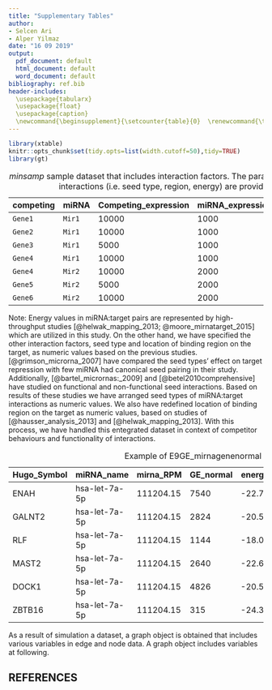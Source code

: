 ```yaml
---
title: "Supplementary Tables"
author: 
- Selcen Ari
- Alper Yilmaz 
date: "16 09 2019"
output:
  pdf_document: default
  html_document: default
  word_document: default
bibliography: ref.bib
header-includes: 
  \usepackage{tabularx}
  \usepackage{float}
  \usepackage{caption}
  \newcommand{\beginsupplement}{\setcounter{table}{0}  \renewcommand{\thetable}{S\arabic{table}} \setcounter{figure}{0} \renewcommand{\thefigure}{S\arabic{figure}}}
---
```



\beginsupplement


```r
library(xtable)
knitr::opts_chunk$set(tidy.opts=list(width.cutoff=50),tidy=TRUE)
library(gt)

```


|competing| miRNA | Competing_expression | miRNA_expression | seed_type | region | energy
|-----------|------------|----------|----------------|---------|-----------|----------|
| `Gene1`   | `Mir1` | 10000 | 1000 | 0.43 | 0.30 | -20 |
| `Gene2`   | `Mir1` | 10000 | 1000 | 0.43 | 0.01 | -15 |
| `Gene3`   | `Mir1` | 5000  | 1000 | 0.32 | 0.40 | -14 |
| `Gene4`   | `Mir1` | 10000 | 1000 | 0.23 | 0.50 | -10 |
| `Gene4`   | `Mir2` | 10000 | 2000 | 0.35 | 0.90 | -12 |
| `Gene5`   | `Mir2` | 5000  | 2000 | 0.05 | 0.40 | -11 |
| `Gene6`   | `Mir2` | 10000 | 2000 | 0.01 | 0.80 | -25 |

Table: *minsamp* sample dataset that includes interaction factors. The parameters which affect miRNA:target interactions (i.e. seed type, region, energy) are provided in sample dataset.


Note: Energy values in miRNA:target pairs are represented by high-throughput studies [@helwak_mapping_2013; @moore_mirnatarget_2015] which are utilized in this study. On the other hand, we have specified the other interaction factors, seed type and location of binding region on the target, as numeric values based on the previous studies.[@grimson_microrna_2007] have compared the seed types' effect on target repression with few miRNA had canonical seed pairing in their study. Additionally, [@bartel_micrornas:_2009] and [@betel2010comprehensive] have studied on functional and non-functional seed interactions. Based on results of these studies we have arranged seed types of miRNA:target interactions as numeric values. We also have redefined location of binding region on the target as numeric values, based on studies of [@hausser_analysis_2013] and [@helwak_mapping_2013]. With this process, we have handled this entegrated dataset in context of competitor behaviours and functionality of interactions. 


\begin{table}[ht]
\centering
\caption{Efficiency factors for seed types.}
\begin{tabular}{rlr}
  \hline
 & seed\_type & seed\_type\_effect \\ 
  \hline
1 & 6-mer\_noncanonical & 0.05 \\ 
  2 & 9-mer & 0.43 \\ 
  3 & 6-mer & 0.07 \\ 
  4 & 8-mer & 0.43 \\ 
  5 & 7-mer & 0.23 \\ 
  6 & none & 0.01 \\ 
  7 & 5-mer\_noncanonical & 0.04 \\ 
  8 & 5-mer & 0.05 \\ 
  9 & 6-merA1\_noncanonical & 0.05 \\ 
  10 & 7-mer-8m\_noncanonical & 0.21 \\ 
  11 & 7-mer-8m & 0.25 \\ 
  12 & 8-mer\_noncanonical & 0.35 \\ 
  13 & 7-merA1\_noncanonical & 0.16 \\ 
  14 & 7-merA1 & 0.19 \\ 
  15 & 6-merA1 & 0.07 \\ 
   \hline
\end{tabular}
\end{table}


\begin{table}[ht]
\centering
\caption{ Efficiency factors for binding regions on targets}
\begin{tabular}{rlr}
  \hline
 & region & region\_effect \\ 
  \hline
1 & 3UTR & 0.84 \\ 
  2 & CDS & 0.42 \\ 
  3 & 3UTRCDS & 0.93 \\ 
  4 & 5UTR & 0.01 \\ 
  5 & 5UTRCDS & 0.42 \\ 
  6 &  & 0.01 \\ 
  7 & intron & 0.01 \\ 
  8 & CDS3UTR & 0.93 \\ 
  9 & CDS5UTR & 0.42 \\ 
  10 & exon\_unclassified & 0.20 \\ 
  11 & CDS3UTRintron & 0.93 \\ 
  12 & 3UTRintron & 0.84 \\ 
  13 & CDSintron & 0.42 \\ 
  14 & 5UTRintron & 0.01 \\ 
  15 & 5UTR3UTR & 0.93 \\ 
  16 & CDS5UTR3UTR & 0.93 \\ 
   \hline
\end{tabular}
\end{table}


|Hugo_Symbol| miRNA_name | mirna_RPM | GE_normal | energy | seed_type_effect | region_effect |
|-----------|------------|----------|----------------|---------|-----------|----------|
| ENAH | hsa-let-7a-5p | 111204.15 | 7540 | -22.70 | 0.01 | 0.00 |
| GALNT2 | hsa-let-7a-5p | 111204.15 | 2824 | -20.50 | 0.14 | 0.00 | 
| RLF | hsa-let-7a-5p | 111204.15 | 1144 | -18.00 | 0.03 | 0.20 |
| MAST2 | hsa-let-7a-5p | 111204.15 | 2640 | -22.60 | 0.24 | 0.00 | 
| DOCK1 | hsa-let-7a-5p | 111204.15 | 4826 | -20.50 | 0.01 | 0.00 | 
| ZBTB16 | hsa-let-7a-5p | 111204.15 | 315 | -24.30 | 0.14 | 0.00 |

Table: Example of E9GE_mirnagenenormal dataset.


 \begin{table}[ht]
\centering
\caption{ miRNA:target pairs supported by High-throughput Experiments}
\begin{tabular}{lll}
  \hline
 Variable & Structure & Means \\
  \hline
   cluster    & character & Barcode from experimentally method \\
   chromosome    & character & Chromosome of Terget gene from raw data \\
   start\_position    & numeric & Gene start position from raw data \\
   end\_position     & numeric & Gene end position from raw data \\
   strand     & chracter & Gene strand \\
   hgnc\_symbol     & character & Gene name (Symbol) \\
   Ensembl\_Gene\_Id     & character & Ensembl Gene Id of gene \\
   Ensembl\_Transcript\_Id   & character & Ensembl transcript id of mRNA of Target gene \\
   target\_seq   & character & mRNA sequences targeted by miRNA \\
   miRNA   & character & miRNA id (from miRBase vesion 21 ) \\
   miR\_seq   & character & miRNA sequence \\
   seed\_type   & character & seed type of miRNA:target interaction \\
   Energy   & numeric & Energy of miRNA:target binding \\
   HG38build\_loc   & character & Recent chromosomal location of Gene \\
   Genom\_build   & character& Genom build of given chromosome, start and end positions \\
   region   & character & interaction location on target \\ 
   region\_effect   & numeric & Coefficient of location on target \\ 
   seed\_type\_effect   & numeric & Coefficient for seed sequence of miRNA:target interaction \\
   \hline
\end{tabular}
\end{table}


As a result of simulation a dataset, a graph object is obtained that includes various variables in edge and node data. A graph object includes variables at following.

 \begin{table}[ht]
\centering
\caption{ The context graph object during the process.}
\begin{tabularx}{\textwidth}{llX}
  \hline
 Variables & Structure & Means \\
  \hline
   \emph{Node Variables} & & \\
   name    & character & node name \\
   type    & character &Competing or miRNA \\
   node\_id    & numeric & in on graph object \\
   initial\_count     & numeric & Initial Expression value of node \\
   count\_pre     & numeric & Expression value of node at previous regulation \\
   count\_current     & numeric & Existing expression value of node \\
   changes\_variable     & character & Regulation of node (Up, down or steady) \\
   \hline
   \emph{Edge Variables} & & \\
   Competing name   & character & name of genes\\
   miRNA name   & character & name of miRNAs \\
   Competing expression   & numeric & Expression values of competing elements at steady-state \\
   miRNA expression   & numeric & Expression values of miRNA elements at steady-state \\
   energy   & numeric & coefficient of miRNA:target interactions (binding affinity) \\
   seed type   & numeric & coefficient of miRNA:target interactions (binding affinity) \\
   region   & numeric & coefficient of miRNA:target interactions (degradation efficiency) \\
   afff factor   & numeric& coefficient scaled and combined affinity factor \\
   degg factor   & numeric &coefficient scaled and combined degradation factor \\ 
   comp\_count\_list   & list & list of competing expression for each iteration \\ 
   comp\_count   & numeric & pre: competing expression at previous iteration; current: competing expression at present iteration \\
   mirna\_count\_list   & list & list of miRNA expression for each iteration \\
   mirna\_count   & numeric & pre: miRNA expression at previous iteration; current: miRNA expression at present iteration \\
   effect   & numeric & pre: total miRNA reppressive effect on individual target at previous iteration ; current: miRNA reppressive effect on individual   target at present iteration \\
   effect\_list   & list & list of miRNA reppressive effect on individual target for each iteration \\
  \hline
\end{tabularx}
\end{table}

\newpage


## REFERENCES
